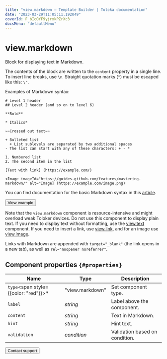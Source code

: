 ```yaml
---
title: "view.markdown — Template Builder | Toloka documentation"
date: "2023-03-29T11:05:11.192049"
coverId: F_bIcOYF9yjrxkPZrXc3
docsMenu: "defaultMenu"
---
```


# view.markdown

Block for displaying text in Markdown.

The contents of the block are written to the `content` property in a single line. To insert line breaks, use `\n`. Straight quotation marks (`"`) must be escaped like this: `\"`.

Examples of Markdown syntax:

```
# Level 1 header
## Level 2 header (and so on to level 6)

**Bold**

* Italics*

~~Crossed out text~~

+ Bulleted list
  + List sublevels are separated by two additional spaces
- The list can start with any of these characters: + - *

1. Numbered list
2. The second item in the list

[Text with link] (https://example.com/)

<Image imageId="https://guides.github.com/features/mastering-markdown/" alt="Image] (https://example.com/image.png)
```

You can find documentation for the basic Markdown syntax in this [article](https://guides.github.com/features/mastering-markdown/).

<Button view="defaultInverse" size="l" type="link" url="https://ya.cc/t/ABS376_B3twX6Z">View example</Button>

Note that the `view.markdown` component is resource-intensive and might overload weak Toloker devices. Do not use this component to display plain text. If you need to display text without formatting, use the [view.text](/docs/template-builder/reference/view.text) component. If you need to insert a link, use [view.link](/docs/template-builder/reference/view.link), and for an image use [view.image](/docs/template-builder/reference/view.image).

Links with Markdown are appended with `target="_blank"` (the link opens in a new tab), as well as `rel="noopener noreferrer"`.

## Component properties `{#properties}`

**Name** | **Type** | **Description**
----- | ----- | -----
`type`<span style={{color: "red"}}>\*</span> | "view.markdown" | Set component type.
`label` | _string_ | Label above the component.
`content` | _string_ | Text in Markdown.
`hint` | _string_ | Hint text.
`validation` | _condition_ | Validation based on condition.

<Button view="defaultInverse" size="l" type="link" url="/docs/guide/troubleshooting/support?form-source=template-builder-reference-view-markdown">Contact support</Button>